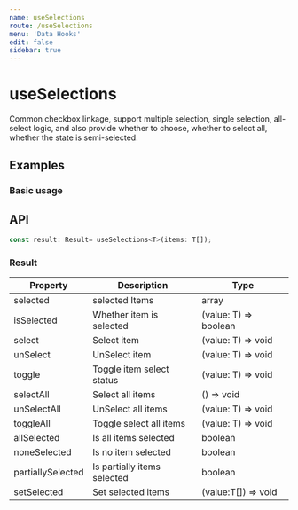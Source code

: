 ```yaml
---
name: useSelections
route: /useSelections
menu: 'Data Hooks'
edit: false
sidebar: true
---
```



# useSelections

Common checkbox linkage, support multiple selection, single selection, all-select logic, and also provide whether to choose, whether to select all, whether the state is semi-selected.

## Examples

### Basic usage
<JackBox jsCode={Demo1CodeJsx} tsCode={Demo1CodeTsx} demoName='Basic usage' description='Common checkbox linkage'>
  <Demo1 />
</JackBox>

## API

```javascript
const result: Result= useSelections<T>(items: T[]);
```

### Result

| Property          | Description                 | Type                  |
|-------------------|-----------------------------|-----------------------|
| selected          | selected Items              | array                 |
| isSelected        | Whether item is selected    | (value: T) => boolean |
| select            | Select item                 | (value: T) => void    |
| unSelect          | UnSelect item               | (value: T) => void    |
| toggle            | Toggle item select status   | (value: T) => void    |
| selectAll         | Select all items            | () => void            |
| unSelectAll       | UnSelect all items          | (value: T) => void    |
| toggleAll         | Toggle select all items     | (value: T) => void    |
| allSelected       | Is all items selected       | boolean               |
| noneSelected      | Is no item selected         | boolean               |
| partiallySelected | Is partially items selected | boolean               |
| setSelected       | Set selected items          | (value:T[]) => void   |